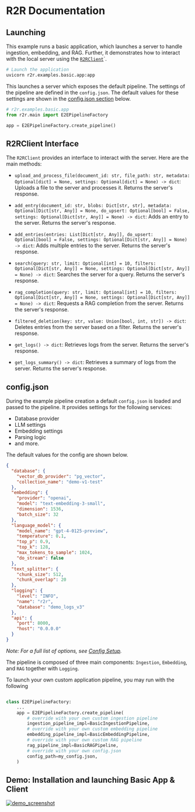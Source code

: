 # R2R Documentation

## Launching

This example runs a basic application, which launches a server to handle ingestion, embedding, and RAG. Further, it demonstrates how to interact with the local server using the [`R2RClient`](https://github.com/SciPhi-AI/R2R/blob/main/r2r/client/base.py)`.

```bash
# Launch the application
uvicorn r2r.examples.basic.app:app
```

This launches a server which exposes the default pipeline. The settings of the pipeline are defined in the `config.json`. The default values for these settings are shown in the [config.json section](#configjson) below.
```python
# r2r.examples.basic.app
from r2r.main import E2EPipelineFactory

app = E2EPipelineFactory.create_pipeline()
```


## R2RClient Interface

The `R2RClient` provides an interface to interact with the server. Here are the main methods:

- `upload_and_process_file(document_id: str, file_path: str, metadata: Optional[dict] = None, settings: Optional[dict] = None) -> dict`: Uploads a file to the server and processes it. Returns the server's response.

- `add_entry(document_id: str, blobs: Dict[str, str], metadata: Optional[Dict[str, Any]] = None, do_upsert: Optional[bool] = False, settings: Optional[Dict[str, Any]] = None) -> dict`: Adds an entry to the server. Returns the server's response.

- `add_entries(entries: List[Dict[str, Any]], do_upsert: Optional[bool] = False, settings: Optional[Dict[str, Any]] = None) -> dict`: Adds multiple entries to the server. Returns the server's response.

- `search(query: str, limit: Optional[int] = 10, filters: Optional[Dict[str, Any]] = None, settings: Optional[Dict[str, Any]] = None) -> dict`: Searches the server for a query. Returns the server's response.

- `rag_completion(query: str, limit: Optional[int] = 10, filters: Optional[Dict[str, Any]] = None, settings: Optional[Dict[str, Any]] = None) -> dict`: Requests a RAG completion from the server. Returns the server's response.

- `filtered_deletion(key: str, value: Union[bool, int, str]) -> dict`: Deletes entries from the server based on a filter. Returns the server's response.

- `get_logs() -> dict`: Retrieves logs from the server. Returns the server's response.

- `get_logs_summary() -> dict`: Retrieves a summary of logs from the server. Returns the server's response.


## config.json
<a name="configjson"></a>


During the example pipeline creation a default `config.json` is loaded and passed to the pipeline. It provides settings for the following services:

- Database provider
- LLM settings
- Embedding settings
- Parsing logic
- and more.

The default values for the config are shown below. 

```json
{
  "database": {
    "vector_db_provider": "pg_vector",
    "collection_name": "demo-v1-test"
  },
  "embedding": {
    "provider": "openai",
    "model": "text-embedding-3-small",
    "dimension": 1536,
    "batch_size": 32
  },
  "language_model": {
    "model_name": "gpt-4-0125-preview",
    "temperature": 0.1,
    "top_p": 0.9,
    "top_k": 128,
    "max_tokens_to_sample": 1024,
    "do_stream": false
  },
  "text_splitter": {
    "chunk_size": 512,
    "chunk_overlap": 20
  },
  "logging": {
    "level": "INFO",
    "name": "r2r",
    "database": "demo_logs_v3"
  },
  "api": {
    "port": 8000,
    "host": "0.0.0.0"
  }
}
```

_Note: For a full list of options, see [Config Setup](../core_features/config.mdx)._

The pipeline is composed of three main components: `Ingestion`, `Embedding`, and `RAG` together with `Logging`.

To launch your own custom application pipeline, you may run with the following
```python

class E2EPipelineFactory:
    ...
    app = E2EPipelineFactory.create_pipeline(
        # override with your own custom ingestion pipeline
        ingestion_pipeline_impl=BasicIngestionPipeline,
        # override with your own custom embedding pipeline
        embedding_pipeline_impl=BasicEmbeddingPipeline,
        # override with your own custom RAG pipeline
        rag_pipeline_impl=BasicRAGPipeline,
        # override with your own config.json
        config_path=my_config.json,
    )
```

## Demo: Installation and launching Basic App & Client

[![demo_screenshot](../getting-started/demo_screenshot.png)](https://github.com/SciPhi-AI/r2r/assets/68796651/c648ab67-973a-416a-985e-2eafb0a41ef0)
